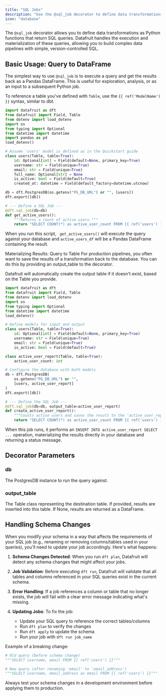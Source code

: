 ```yaml
---
title: "SQL Jobs"
description: "Use the @sql_job decorator to define data transformations using familiar SQL, right within your Python code."
icon: "database"
---
```


The `@sql_job` decorator allows you to define data transformations as Python functions that return SQL queries. Datafruit handles the execution and materialization of these queries, allowing you to build complex data pipelines with simple, version-controlled SQL.


## Basic Usage: Query to DataFrame

The simplest way to use `@sql_job` is to execute a query and get the results back as a Pandas DataFrame. This is useful for exploration, analysis, or as an input to a subsequent Python job.

To reference a table you've defined with `Table`, use the `{{ ref('ModelName') }}` syntax, similar to dbt.

```python
import datafruit as dft
from datafruit import Field, Table 
from dotenv import load_dotenv
import os
from typing import Optional
from datetime import datetime
import pandas as pd
load_dotenv()

# Assume 'users' model is defined as in the Quickstart guide
class users(Table, table=True):
    id: Optional[int] = Field(default=None, primary_key=True)
    username: str = Field(unique=True)
    email: str = Field(unique=True)
    full_name: Optional[str] = None
    is_active: bool = Field(default=True)
    created_at: datetime = Field(default_factory=datetime.utcnow)

db = dft.PostgresDB(os.getenv("PG_DB_URL") or "", [users])
dft.export([db])

# --- Define a SQL Job ---
@dft.sql_job(db=db)
def get_active_users():
    """Returns a count of active users."""
    return "SELECT COUNT(*) as active_user_count FROM {{ ref('users') }} WHERE is_active = true"

```

When you run this script, ` get_active_users()` will execute the query against your database and `active_users_df` will be a Pandas DataFrame containing the result.

Materializing Results: Query to Table
For production pipelines, you often want to save the results of a transformation back to the database. You can do this by providing an output_table to the decorator.

Datafruit will automatically create the output table if it doesn't exist, based on the Table you provide.

```python
import datafruit as dft
from datafruit import Field, Table 
from dotenv import load_dotenv
import os
from typing import Optional
from datetime import datetime
load_dotenv()

# Define models for input and output
class users(Table, table=True):
    id: Optional[int] = Field(default=None, primary_key=True)
    username: str = Field(unique=True)
    email: str = Field(unique=True)
    is_active: bool = Field(default=True)

class active_user_report(Table, table=True):
    active_user_count: int

# Configure the database with both models
db = dft.PostgresDB(
    os.getenv("PG_DB_URL") or "",
    [users, active_user_report]
)
dft.export([db])

# --- Define the SQL Job ---
@dft.sql_job(db=db, output_table=active_user_report)
def create_active_user_report():
    """Counts active users and saves the result to the 'active_user_report' table."""
    return "SELECT COUNT(*) as active_user_count FROM {{ ref('users') }} WHERE is_active = true"

```
When this job runs, it performs an `INSERT INTO active_user_report SELECT ...` operation, materializing the results directly in your database and returning a status message.

## Decorator Parameters

### db

The PostgresDB instance to run the query against.

### output_table

The Table class representing the destination table. If provided, results are inserted into this table. If None, results are returned as a DataFrame.



## Handling Schema Changes

When you modify your schema in a way that affects the requirements of your SQL job (e.g., renaming or removing columns/tables used in your queries), you'll need to update your job accordingly. Here's what happens:

1. **Schema Changes Detected**: When you run `dft plan`, Datafruit will detect any schema changes that might affect your jobs.

2. **Job Validation**: Before executing `dft run`, Datafruit will validate that all tables and columns referenced in your SQL queries exist in the current schema.

3. **Error Handling**: If a job references a column or table that no longer exists, the job will fail with a clear error message indicating what's missing.

4. **Updating Jobs**: To fix the job:
   - Update your SQL query to reference the correct tables/columns
   - Run `dft plan` to verify the changes
   - Run `dft apply` to update the schema
   - Run your job with `dft run job_name`

Example of a breaking change:
```python
# Old query (before schema change)
"""SELECT username, email FROM {{ ref('users') }}"""

# New query (after renaming 'email' to 'email_address')
"""SELECT username, email_address as email FROM {{ ref('users') }}"""
```

Always test your schema changes in a development environment before applying them to production.